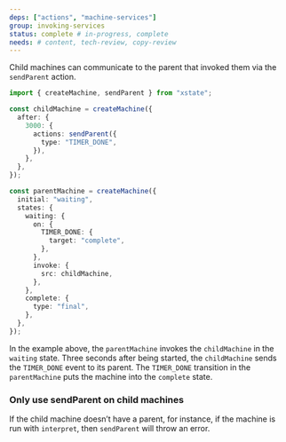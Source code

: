 ```yaml
---
deps: ["actions", "machine-services"]
group: invoking-services
status: complete # in-progress, complete
needs: # content, tech-review, copy-review
---
```


Child machines can communicate to the parent that invoked them via the `sendParent` action.

```ts twoslash
import { createMachine, sendParent } from "xstate";

const childMachine = createMachine({
  after: {
    3000: {
      actions: sendParent({
        type: "TIMER_DONE",
      }),
    },
  },
});

const parentMachine = createMachine({
  initial: "waiting",
  states: {
    waiting: {
      on: {
        TIMER_DONE: {
          target: "complete",
        },
      },
      invoke: {
        src: childMachine,
      },
    },
    complete: {
      type: "final",
    },
  },
});
```

In the example above, the `parentMachine` invokes the `childMachine` in the `waiting` state. Three seconds after being started, the `childMachine` sends the `TIMER_DONE` event to its parent. The `TIMER_DONE` transition in the `parentMachine` puts the machine into the `complete` state.

### Only use sendParent on child machines

If the child machine doesn’t have a parent, for instance, if the machine is run with `interpret`, then `sendParent` will throw an error.
